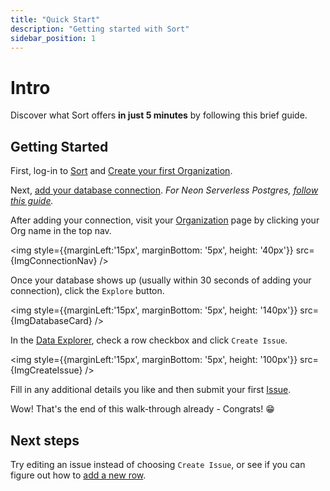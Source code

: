 ```yaml
---
title: "Quick Start"
description: "Getting started with Sort"
sidebar_position: 1
---
```



# Intro

Discover what Sort offers **in just 5 minutes** by following this brief guide.

## Getting Started

First, log-in to [Sort](https://sort.xyz) and [Create your first Organization](/docs/organizations/creating-an-organization).

Next, [add your database connection](/docs/database-connections/add-new-database-connection). _For Neon Serverless Postgres, [follow this guide](/docs/tutorials/neon-add-connection)._

After adding your connection, visit your [Organization](/docs/organizations/organizations) page by clicking your Org name in the top nav.

<img style={{marginLeft:'15px', marginBottom: '5px', height: '40px'}} src={ImgConnectionNav} />

Once your database shows up (usually within 30 seconds of adding your connection), click the `Explore` button.

<img style={{marginLeft:'15px', marginBottom: '5px', height: '140px'}} src={ImgDatabaseCard} />

In the [Data Explorer](/docs/data-explorer/data-explorer), check a row checkbox and click `Create Issue`.

<img style={{marginLeft:'15px', marginBottom: '5px', height: '100px'}} src={ImgCreateIssue} />

Fill in any additional details you like and then submit your first [Issue](/docs/category/issues).

Wow! That's the end of this walk-through already - Congrats! 😁

## Next steps

Try editing an issue instead of choosing `Create Issue`, or see if you can figure out how to [add a new row](/docs/change-requests/submit-a-change-request).

